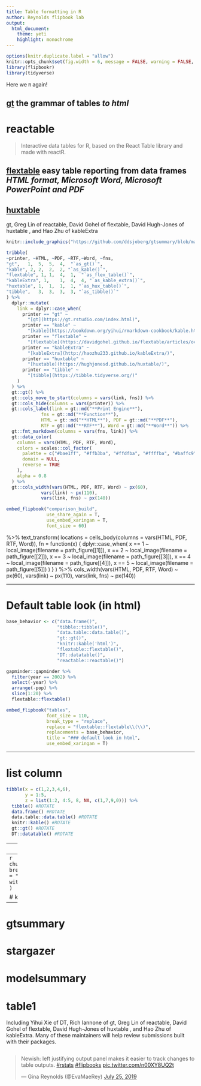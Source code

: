 ```yaml
---
title: Table formatting in R
author: Reynolds flipbook lab
output: 
  html_document:
    theme: yeti
    highlight: monochrome
---
```


```r
options(knitr.duplicate.label = "allow")
knitr::opts_chunk$set(fig.width = 6, message = FALSE, warning = FALSE, comment = "", cache = F, echo = F, error = F)
library(flipbookr)
library(tidyverse)
```


Here we `R` again!



## [gt](gt.html){target="_blank"} the grammar of tables *to html*



# reactable


> Interactive data tables for R, based on the React Table library and made with reactR.


## [flextable](flextable.html){target="_blank"} easy table reporting from data frames *HTML format, Microsoft Word, Microsoft PowerPoint and PDF*

## [huxtable](huxtable.html){target="_blank"}







gt, Greg Lin of reactable, David Gohel of flextable, David Hugh-Jones of huxtable , and Hao Zhu of kableExtra



```r
knitr::include_graphics("https://github.com/ddsjoberg/gtsummary/blob/master/man/figures/gt_output_formats.PNG?raw=true")
```


```r
tribble(
~printer, ~HTML, ~PDF, ~RTF,~Word, ~fns, 
"gt",	1,	5,	5,	4,  "`as_gt()`",
"kable", 2,	2,	2,	2, "`as_kable()`",
"flextable", 1,	1,	4,	1,  "`as_flex_table()`",
"kableExtra", 1,	1,	4,	4, "`as_kable_extra()`",
"huxtable",	1,	1,	1,	1, "`as_hux_table()`",
"tibble",	3,	3,	3,	3, "`as_tibble()`"
) %>% 
  dplyr::mutate(
    link = dplyr::case_when(
      printer == "gt" ~ 
        "[gt](https://gt.rstudio.com/index.html)",
      printer == "kable" ~ 
        "[kable](https://bookdown.org/yihui/rmarkdown-cookbook/kable.html)",
      printer == "flextable" ~
        "[flextable](https://davidgohel.github.io/flextable/articles/overview.html)",
      printer == "kableExtra" ~ 
        "[kableExtra](http://haozhu233.github.io/kableExtra/)",
      printer == "huxtable" ~
        "[huxtable](https://hughjonesd.github.io/huxtable/)",
      printer == "tibble" ~ 
        "[tibble](https://tibble.tidyverse.org/)"
    )
  ) %>%
  gt::gt() %>%
  gt::cols_move_to_start(columns = vars(link, fns)) %>%
  gt::cols_hide(columns = vars(printer)) %>%
  gt::cols_label(link = gt::md("**Print Engine**"), 
             fns = gt::md("**Function**"), 
             HTML = gt::md("**HTML**"), PDF = gt::md("**PDF**"), 
             RTF = gt::md("**RTF**"), Word = gt::md("**Word**")) %>%
  gt::fmt_markdown(columns = vars(fns, link)) %>%
  gt::data_color(
    columns = vars(HTML, PDF, RTF, Word),
    colors = scales::col_factor(
      palette = c("#bae1ff", "#ffb3ba", "#ffdfba", "#ffffba", "#baffc9"),
      domain = NULL,
      reverse = TRUE
    ),
    alpha = 0.8
  ) %>%
  gt::cols_width(vars(HTML, PDF, RTF, Word) ~ px(60),
             vars(link) ~ px(110),
             vars(link, fns) ~ px(140))
```



```r
embed_flipbook("comparison_build",
               use_share_again = T,
               use_embed_xaringan = T,
               font_size = 60)
```


%>%
  text_transform(
    locations = cells_body(columns = vars(HTML, PDF, RTF, Word)),
    fn = function(x) {
      dplyr::case_when(
        x == 1 ~ local_image(filename = path_figure[[1]]),
        x == 2 ~ local_image(filename = path_figure[[2]]),
        x == 3 ~ local_image(filename = path_figure[[3]]),
        x == 4 ~ local_image(filename = path_figure[[4]]),
        x == 5 ~ local_image(filename = path_figure[[5]])
      )
    }
  ) %>%
  cols_width(vars(HTML, PDF, RTF, Word) ~ px(60),
             vars(link) ~ px(110),
             vars(link, fns) ~ px(140))




---

# Default table look (in html)


```r
base_behavior <- c("data.frame()", 
                   "tibble::tibble()", 
                   "data.table::data.table()",
                   "gt::gt()", 
                   "knitr::kable('html')",
                   "flextable::flextable()", 
                   "DT::datatable()",
                   "reactable::reactable()")
```

```r
gapminder::gapminder %>% 
  filter(year == 2002) %>% 
  select(-year) %>% 
  arrange(-pop) %>% 
  slice(1:20) %>% 
  flextable::flextable()
```

```r
embed_flipbook("tables", 
               font_size = 110,
               break_type = "replace", 
               replace = "flextable::flextable\\(\\)", 
               replacements = base_behavior, 
               title = "### default look in html",
               use_embed_xaringan = T)
```


---

# list column

```r
tibble(x = c(1,2,3,4,6),
       y = 1:5,
       z = list(1:2, 4:5, 8, NA, c(1,7,9,0))) %>% 
  tibble() #ROTATE
  data.frame() #ROTATE
  data.table::data.table() #ROTATE
  knitr::kable() #ROTATE
  gt::gt() #ROTATE
  DT::datatable() #ROTATE
```


---
# group
---
`r chunk_reveal("group", break_type = 1, title = "### What they do with grouped data..." )`
```r
gapminder::gapminder %>%
  group_by(country) %>% 
  filter(year > 1990) %>% 
  filter(continent == "Americas") %>% 
  select(-continent) %>% 
  gt::gt()
```


# kableExtra

---

# gtsummary
# stargazer
# modelsummary
# table1

Including Yihui Xie of DT, Rich Iannone of gt, Greg Lin of reactable, David Gohel of flextable, David Hugh-Jones of huxtable , and Hao Zhu of kableExtra. Many of these maintainers will help review submissions built with their packages.

```r

```


<blockquote class="twitter-tweet"><p lang="en" dir="ltr">Newish: left justifying output panel makes it easier to track changes to table outputs. <a href="https://twitter.com/hashtag/rstats?src=hash&amp;ref_src=twsrc%5Etfw">#rstats</a> <a href="https://twitter.com/hashtag/flipbooks?src=hash&amp;ref_src=twsrc%5Etfw">#flipbooks</a> <a href="https://t.co/n00XY8UQ2t">pic.twitter.com/n00XY8UQ2t</a></p>&mdash; Gina Reynolds (@EvaMaeRey) <a href="https://twitter.com/EvaMaeRey/status/1154382975179591681?ref_src=twsrc%5Etfw">July 25, 2019</a></blockquote> <script async src="https://platform.twitter.com/widgets.js" charset="utf-8"></script>
